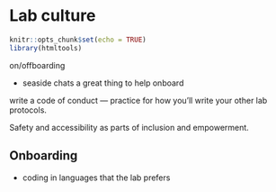 # Lab culture {#lab-culture} 

```r
knitr::opts_chunk$set(echo = TRUE)
library(htmltools)
```

on/offboarding

  - seaside chats a great thing to help onboard

write a code of conduct — practice for how you'll write your other lab protocols.

Safety and accessibility as parts of inclusion and empowerment.

## Onboarding

- coding in languages that the lab prefers